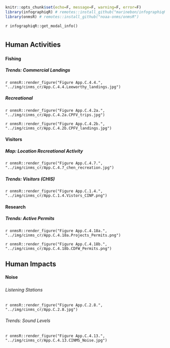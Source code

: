 ```r
knitr::opts_chunk$set(echo=F, message=F, warning=F, error=F)
library(infographiqR) # remotes::install_github("marinebon/infographiqR") 
library(onmsR) # remotes::install_github("noaa-onms/onmsR")
```

`r infographiqR::get_modal_info()`

# {.tabset}

## Human Activities

### {.tabset}

#### Fishing {.tabset}

##### Trends: Commercial Landings

`r onmsR::render_figure("Figure App.C.4.4.", "../img/cinms_cr/App.C.4.4.Leeworthy_landings.jpg")`

##### Recreational 

`r onmsR::render_figure("Figure App.C.4.2a.", "../img/cinms_cr/App.C.4.2a.CPFV_trips.jpg")`

`r onmsR::render_figure("Figure App.C.4.2b.", "../img/cinms_cr/App.C.4.2b.CPFV_landings.jpg")`

#### Visitors {.tabset}
##### Map: Location Recreational Activity

`r onmsR::render_figure("Figure App.C.4.7.", "../img/cinms_cr/App.C.4.7_chen_recreation.jpg")`

##### Trends: Visitors (CHIS)

`r onmsR::render_figure("Figure App.C.1.4.", "../img/cinms_cr/App.C.1.4.Vistors_CINP.png")`

#### Research
##### Trends: Active Permits

`r onmsR::render_figure("Figure App.C.4.18a.", "../img/cinms_cr/App.C.4.18a.Projects_Permits.png")`

`r onmsR::render_figure("Figure App.C.4.18b.", "../img/cinms_cr/App.C.4.18b.CDFW_Permits.png")`

## Human Impacts

#### Noise

##### {.tabset}

###### Listening Stations

`r onmsR::render_figure("Figure App.C.2.8.", "../img/cinms_cr/App.C.2.8.jpg")`

###### Trends: Sound Levels

`r onmsR::render_figure("Figure App.C.4.13.", "../img/cinms_cr/App.C.4.13.CINMS_Noise.jpg")`

